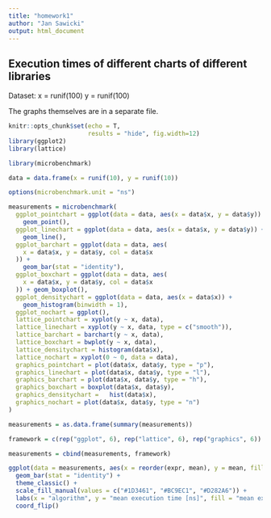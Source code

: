 ```yaml
---
title: "homework1"
author: "Jan Sawicki"
output: html_document
---
```


## Execution times of different charts of different libraries
Dataset:
x = runif(100)
y = runif(100)

The graphs themselves are in a separate file.
```r
knitr::opts_chunk$set(echo = T,
                      results = "hide", fig.width=12)
library(ggplot2)
library(lattice)

library(microbenchmark)

data = data.frame(x = runif(10), y = runif(10))

options(microbenchmark.unit = "ns")

measurements = microbenchmark(
  ggplot_pointchart = ggplot(data = data, aes(x = data$x, y = data$y)) +
    geom_point(),
  ggplot_linechart = ggplot(data = data, aes(x = data$x, y = data$y)) +
    geom_line(),
  ggplot_barchart = ggplot(data = data, aes(
    x = data$x, y = data$y, col = data$x
  )) +
    geom_bar(stat = "identity"),
  ggplot_boxchart = ggplot(data = data, aes(
    x = data$x, y = data$y, col = data$x
  )) + geom_boxplot(),
  ggplot_densitychart = ggplot(data = data, aes(x = data$x)) +
    geom_histogram(binwidth = 1),
  ggplot_nochart = ggplot(),
  lattice_pointchart = xyplot(y ~ x, data),
  lattice_linechart = xyplot(y ~ x, data, type = c("smooth")),
  lattice_barchart = barchart(y ~ x, data),
  lattice_boxchart = bwplot(y ~ x, data),
  lattice_densitychart = histogram(data$x),
  lattice_nochart = xyplot(0 ~ 0, data = data),
  graphics_pointchart = plot(data$x, data$y, type = "p"),
  graphics_linechart = plot(data$x, data$y, type = "l"),
  graphics_barchart = plot(data$x, data$y, type = "h"),
  graphics_boxchart = boxplot(data$x, data$y),
  graphics_densitychart =   hist(data$x),
  graphics_nochart = plot(data$x, data$y, type = "n")
)

measurements = as.data.frame(summary(measurements))

framework = c(rep("ggplot", 6), rep("lattice", 6), rep("graphics", 6))

measurements = cbind(measurements, framework)
```

```r
ggplot(data = measurements, aes(x = reorder(expr, mean), y = mean, fill = framework)) +
  geom_bar(stat = "identity") +
  theme_classic() + 
  scale_fill_manual(values = c("#1D3461", "#BC9EC1", "#D282A6")) +
  labs(x = "algorithm", y = "mean execution time [ns]", fill = "mean execution time [ns]") +
  coord_flip()
```